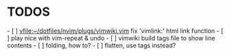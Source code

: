 = TODOS =
- [ ] [[vfile:~/dotfiles/nvim/plugs/vimwiki.vim]] fix 'vimlink:' html link function
- [ ] play nice with vim-repeat & undo
- [ ] vimwiki build tags file to show line contents
- [ ] folding, how to?
- [ ] flatten, use tags instead?
